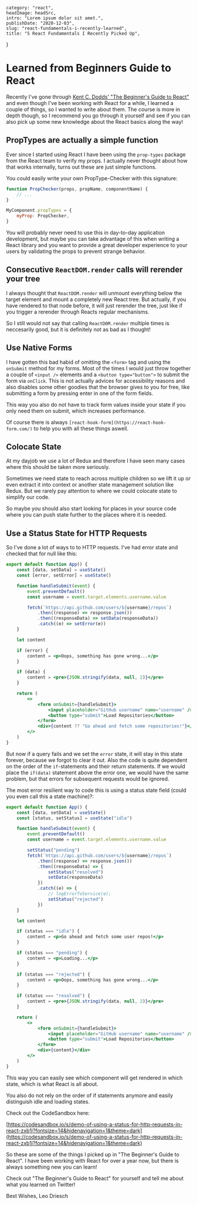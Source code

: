 
    category: "react",
    headImage: headSrc,
    intro: "Lorem ipsum dolor sit amet.",
    publishDate: "2020-12-03",
    slug: "react-fundamentals-i-recently-learned",
    title: "5 React Fundamentals I Recently Picked Up",
}


# Learned from Beginners Guide to React

Recently I've gone through
[Kent C. Dodds' "The Beginner's Guide to React"](https://egghead.io/courses/the-beginner-s-guide-to-react)
and even though I've been working with React for a while, I learned a couple of
things, so I wanted to write about them. The course is more in depth though, so
I recommend you go through it yourself and see if you can also pick up some new
knowledge about the React basics along the way!

## PropTypes are actually a simple function

Ever since I started using React I have been using the `prop-types` package from
the React team to verify my props. I actually never thought about how that works
internally, turns out these are just simple functions.

You could easily write your own PropType-Checker with this signature:

```jsx
function PropChecker(props, propName, componentName) {
    // ...
}

MyComponent.propTypes = {
    myProp: PropChecker,
}
```

You will probably never need to use this in day-to-day application development,
but maybe you can take advantage of this when writing a React library and you
want to provide a great developer experience to your users by validating the
props to prevent strange behavior.

## Consecutive `ReactDOM.render` calls will rerender your tree

I always thought that `ReactDOM.render` will unmount everything below the target
element and mount a completely new React tree. But actually, if you have
rendered to that node before, it will just rerender the tree, just like if you
trigger a rerender through Reacts regular mechanisms.

So I still would not say that calling `ReactDOM.render` multiple times is
neccesarily good, but it is definitely not as bad as I thought!

## Use Native Forms

I have gotten this bad habid of omitting the `<form>` tag and using the
`onSubmit` method for my forms. Most of the times I would just throw together a
couple of `<input />` elements and a `<button type="button">` to submit the form
via `onClick`. This is not actually advices for accessibility reasons and also
disables some other goodies that the browser gives to you for free, like
submitting a form by pressing enter in one of the form fields.

This way you also do not have to track form values inside your state if you only
need them on submit, which increases performance.

Of course there is always `[react-hook-form](https://react-hook-form.com/)` to
help you with all these things aswell.

## Colocate State

At my dayjob we use a lot of Redux and therefore I have seen many cases where
this should be taken more seriously.

Sometimes we need state to reach across multiple children so we lift it up or
even extract it into context or another state management solution like Redux.
But we rarely pay attention to where we could colocate state to simplify our
code.

So maybe you should also start looking for places in your source code where you
can push state further to the places where it is needed.

## Use a Status State for HTTP Requests

So I've done a lot of ways to to HTTP requests. I've had error state and checked
that for null like this:

```jsx
export default function App() {
    const [data, setData] = useState()
    const [error, setError] = useState()

    function handleSubmit(event) {
        event.preventDefault()
        const username = event.target.elements.username.value

        fetch(`https://api.github.com/users/${username}/repos`)
            .then((response) => response.json())
            .then((responseData) => setData(responseData))
            .catch((e) => setError(e))
    }

    let content

    if (error) {
        content = <p>Oops, something has gone wrong...</p>
    }

    if (data) {
        content = <pre>{JSON.stringify(data, null, 2)}</pre>
    }

    return (
        <>
            <form onSubmit={handleSubmit}>
                <input placeholder="GitHub username" name="username" />
                <button type="submit">Load Repositories</button>
            </form>
            <div>{content ?? "Go ahead and fetch some repositories!"}</div>
        </>
    )
}
```

But now if a query fails and we set the `error` state, it will stay in this
state forever, because we forgot to clear it out. Also the code is quite
dependent on the order of the `if`-statements and their return statements. If we
would place the `if(data)` statement above the error one, we would have the same
problem, but that errors for subsequent requests would be ignored.

The most error resilient way to code this is using a status state field (could
you even call this a state machine)?:

```jsx
export default function App() {
    const [data, setData] = useState()
    const [status, setStatus] = useState("idle")

    function handleSubmit(event) {
        event.preventDefault()
        const username = event.target.elements.username.value

        setStatus("pending")
        fetch(`https://api.github.com/users/${username}/repos`)
            .then((response) => response.json())
            .then((responseData) => {
                setStatus("resolved")
                setData(responseData)
            })
            .catch((e) => {
                // logErrorToService(e);
                setStatus("rejected")
            })
    }

    let content

    if (status === "idle") {
        content = <p>Go ahead and fetch some user repos!</p>
    }

    if (status === "pending") {
        content = <p>Loading...</p>
    }

    if (status === "rejected") {
        content = <p>Oops, something has gone wrong...</p>
    }

    if (status === "resolved") {
        content = <pre>{JSON.stringify(data, null, 2)}</pre>
    }

    return (
        <>
            <form onSubmit={handleSubmit}>
                <input placeholder="GitHub username" name="username" />
                <button type="submit">Load Repositories</button>
            </form>
            <div>{content}</div>
        </>
    )
}
```

This way you can easily see which component will get rendered in which state,
which is what React is all about.

You also do not rely on the order of if statements anymore and easily
distinguish idle and loading states.

Check out the CodeSandbox here:

[https://codesandbox.io/s/demo-of-using-a-status-for-http-requests-in-react-zxb1j?fontsize=14&hidenavigation=1&theme=dark](https://codesandbox.io/s/demo-of-using-a-status-for-http-requests-in-react-zxb1j?fontsize=14&hidenavigation=1&theme=dark)

So these are some of the things I picked up in "The Beginner's Guide to React".
I have been working with React for over a year now, but there is always
something new you can learn!

Check out "The Beginner's Guide to React" for yourself and tell me about what
you learned on Twitter!

Best Wishes, Leo Driesch
